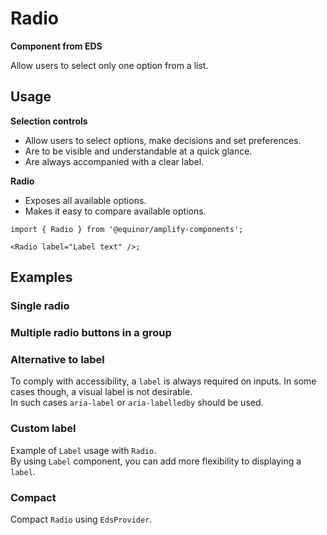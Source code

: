 
# Radio

**Component from EDS**

Allow users to select only one option from a list.

<Links
  ariaUrl="https://www.w3.org/WAI/ARIA/apg/patterns/radiobutton/"
  figmaUrl="https://www.figma.com/file/0bGXR2sCwMVSDNyyzu5BXrO5/UI%E2%80%94User-Interface?node-id=18442%3A38197"
  sourceUrl="https://github.com/equinor/design-system/blob/develop/packages/eds-core-react/src/components/Radio/Radio.tsx"
  edsSBUrl="https://storybook.eds.equinor.com/?path=/docs/inputs-selection-controls-radio--docs"
/>

<Primary />
<Controls />

## Usage

**Selection controls**

<ul>
  <li>Allow users to select options, make decisions and set preferences.</li>
  <li>Are to be visible and understandable at a quick glance.</li>
  <li>Are always accompanied with a clear label.</li>
</ul>

**Radio**

<ul>
  <li>Exposes all available options.</li>
  <li>Makes it easy to compare available options.</li>
</ul>

```tsx
import { Radio } from '@equinor/amplify-components';

<Radio label="Label text" />;
```

## Examples

### Single radio

<Canvas of={ComponentStories.SingleRadio} />

### Multiple radio buttons in a group

<Canvas of={ComponentStories.GroupedRadio} />

### Alternative to label

To comply with accessibility, a `label` is always required on inputs. In some cases though, a visual label is not desirable. <br />
In such cases `aria-label` or `aria-labelledby` should be used.

<Canvas of={ComponentStories.AlternativeToLabel} />

### Custom label

Example of `Label` usage with `Radio`. <br />
By using `Label` component, you can add more flexibility to displaying a `label`.

<Canvas of={ComponentStories.CustomLabel} />

### Compact

Compact `Radio` using `EdsProvider`.

<Canvas of={ComponentStories.Compact} />

